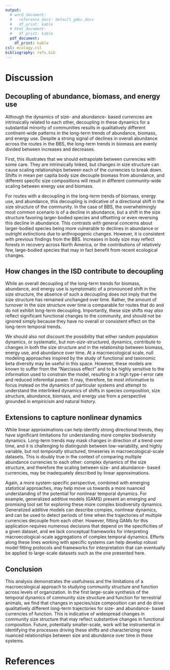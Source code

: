 ```yaml
---
output:
  # word_document:
  #   reference_docx: default_gdoc.docx
  #   df_print: kable
  # html_document:
  #   df_print: kable
  pdf_document: 
    df_print: kable
csl: ecology.csl
bibliography: refs.bib
---
```



# Discussion

## Decoupling of abundance, biomass, and energy use

Although the dynamics of size- and abundance- based currencies are intrinsically related to each other, decoupling in these dynamics for a substantial minority of communities results in qualitatively different continent-wide patterns in the long-term trends of abundance, biomass, and energy use. Despite a strong signal of declines in overall abundance across the routes in the BBS, the long-term trends in biomass are evenly divided between increases and decreases. 

First, this illustrates that we should extrapolate between currencies with some care. They are intrinsically linked, but changes in size structure can cause scaling relationships between each of the currencies to break down. Shifts in mean per capita body size decouple biomass from abundance, and different specific size compositions will result in different community-wide scaling between energy use and biomass. 

For routes with a decoupling in the long-term trends of biomass, energy use, and abundance, this decoupling is indicative of a directional shift in the size structure of the community. In the case of BBS, the overwhelmingly most common scenario is of a decline in abundance, but a shift in the size structure favoring larger-bodied species and offsetting or even reversing this decline in abundance. This contrasts with general concerns about larger-bodied species being more vulnerable to declines in abundance or outright extinctions due to anthropogenic changes. However, it is consistent with previous findings from the BBS. Increases in body size may reflect forests in recovery across North America, or the contributions of relatively few, large-bodied species that may in fact benefit from recent ecological changes. 

## How changes in the ISD contribute to decoupling

While an overall decoupling of the long-term trends for biomass, abundance, and energy use is symptomatic of a pronounced shift in the size structure, the absence of such a decoupling does not imply that the size structure has remained unchanged over time. Rather, the amount of turnover in the size structure over time is comparable for routes that do and do not exhibit long-term decoupling. Importantly, these size shifts may *also* reflect significant functional changes to the community, and should not be ignored simply because they have no overall or consistent effect on the long-term temporal trends.

We should also not discount the possibility that either random population dynamics, or systematic, but non-*size*-structured, dynamics, contribute to changes in both the size structure and in the relationship between biomass, energy use, and abundance over time. At a macroecological scale, null modeling approaches inspired by the study of functional and taxonomic beta diversity may be useful in this space. However, these models are known to suffer from the "Narcissus effect" and to be highly sensitive to the information used to constrain the model, resulting in a high type-I error rate and reduced inferential power. It may, therefore, be most informative to focus instead on the dynamics of particular systems and attempt to understand the interlinked dynamics of shifts in species composition, size structure, abundance, biomass, and energy use from a perspective grounded in empiricism and natural history. 

## Extensions to capture nonlinear dynamics

While linear approximations can help identify strong directional trends, they have significant limitations for understanding more complex biodiversity dynamics. Long-term trends may mask changes in direction of a trend over time, and it is challenging to distinguish between low-variability, and highly variable, but not *temporally* structured, timeseries in macroecological-scale datasets. This is doubly true in the context of comparing multiple abundance currencies to each other: complex dynamics of the size structure, and therefore the scaling between size- and abundance- based currencies, may be inadequately described by linear approximations. 

Again, a more system-specific perspective, combined with emerging statistical approaches, may  help move us towards a more nuanced understanding of the potential for nonlinear temporal dynamics. For example, generalized additive models (GAMS) present an emerging and promising tool set for exploring these more complex biodiversity dynamics. Generalized additive models can describe complex, nonlinear dynamics, and can be used to detect periods of time when the trajectories of multiple currencies decouple from each other. However, fitting GAMs for this application requires numerous decisions that depend on the specificities of a given dataset, and we lack conceptual frameworks for interpreting macroecological-scale aggregations of complex temporal dynamics. Efforts along these lines working with specific systems can help develop robust model fitting protocols and frameworks for interpretation that can eventually be applied to large-scale datasets such as the one presented here.

## Conclusion

This analysis demonstrates the usefulness and the limitations of a macroecological approach to studying community structure and function across levels of organization. In the first large-scale synthesis of the temporal dynamics of community size structure and function for terrestrial animals, we find that changes in species/size composition can and do drive qualitatively different long-term trajectories for size- and abundance- based currencies of function. This is indicative of widespread changes in community size structure that may reflect substantive changes in functional composition. Future, potentially smaller-scale, work will be instrumental in identifying the processes driving these shifts and characterizing more nuanced relationships between size and abundance over time in these systems. 

\newpage
# References
